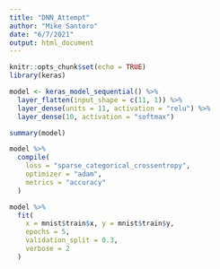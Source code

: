 ```yaml
---
title: "DNN_Attempt"
author: "Mike Santoro"
date: "6/7/2021"
output: html_document
---
```


```r
knitr::opts_chunk$set(echo = TRUE)
library(keras)
```


```r
model <- keras_model_sequential() %>% 
  layer_flatten(input_shape = c(11, 1)) %>% 
  layer_dense(units = 11, activation = "relu") %>% 
  layer_dense(10, activation = "softmax")
```

```r
summary(model)
```

```r
model %>% 
  compile(
    loss = "sparse_categorical_crossentropy",
    optimizer = "adam",
    metrics = "accuracy"
  )
```

```r
model %>% 
  fit(
    x = mnist$train$x, y = mnist$train$y,
    epochs = 5,
    validation_split = 0.3,
    verbose = 2
  )
```

